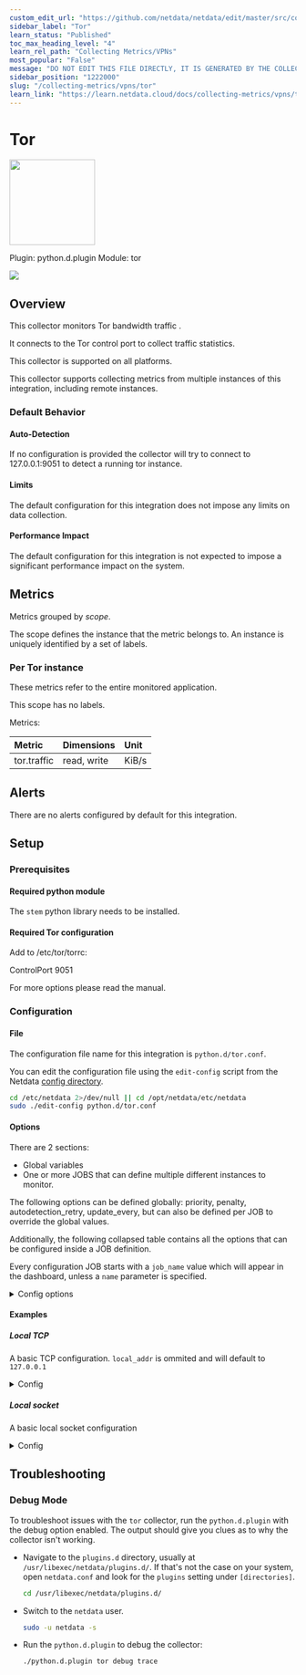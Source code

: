 ```yaml
---
custom_edit_url: "https://github.com/netdata/netdata/edit/master/src/collectors/python.d.plugin/tor/metadata.yaml"
sidebar_label: "Tor"
learn_status: "Published"
toc_max_heading_level: "4"
learn_rel_path: "Collecting Metrics/VPNs"
most_popular: "False"
message: "DO NOT EDIT THIS FILE DIRECTLY, IT IS GENERATED BY THE COLLECTOR'S metadata.yaml FILE"
sidebar_position: "1222000"
slug: "/collecting-metrics/vpns/tor"
learn_link: "https://learn.netdata.cloud/docs/collecting-metrics/vpns/tor"
---
```



# Tor


<img src="https://netdata.cloud/img/tor.svg" width="150"/>


Plugin: python.d.plugin
Module: tor

<img src="https://img.shields.io/badge/maintained%20by-Netdata-%2300ab44" />

## Overview

This collector monitors Tor bandwidth traffic .

It connects to the Tor control port to collect traffic statistics.

This collector is supported on all platforms.

This collector supports collecting metrics from multiple instances of this integration, including remote instances.


### Default Behavior

#### Auto-Detection

If no configuration is provided the collector will try to connect to 127.0.0.1:9051 to detect a running tor instance.

#### Limits

The default configuration for this integration does not impose any limits on data collection.

#### Performance Impact

The default configuration for this integration is not expected to impose a significant performance impact on the system.


## Metrics

Metrics grouped by *scope*.

The scope defines the instance that the metric belongs to. An instance is uniquely identified by a set of labels.



### Per Tor instance

These metrics refer to the entire monitored application.

This scope has no labels.

Metrics:

| Metric | Dimensions | Unit |
|:------|:----------|:----|
| tor.traffic | read, write | KiB/s |



## Alerts

There are no alerts configured by default for this integration.


## Setup

### Prerequisites

#### Required python module

The `stem` python library needs to be installed.


#### Required Tor configuration

Add to /etc/tor/torrc:

ControlPort 9051

For more options please read the manual.



### Configuration

#### File

The configuration file name for this integration is `python.d/tor.conf`.


You can edit the configuration file using the `edit-config` script from the
Netdata [config directory](/docs/netdata-agent/configuration#the-netdata-config-directory).

```bash
cd /etc/netdata 2>/dev/null || cd /opt/netdata/etc/netdata
sudo ./edit-config python.d/tor.conf
```
#### Options

There are 2 sections:

* Global variables
* One or more JOBS that can define multiple different instances to monitor.

The following options can be defined globally: priority, penalty, autodetection_retry, update_every, but can also be defined per JOB to override the global values.

Additionally, the following collapsed table contains all the options that can be configured inside a JOB definition.

Every configuration JOB starts with a `job_name` value which will appear in the dashboard, unless a `name` parameter is specified.


<details><summary>Config options</summary>

| Name | Description | Default | Required |
|:----|:-----------|:-------|:--------:|
| update_every | Sets the default data collection frequency. | 5 | no |
| priority | Controls the order of charts at the netdata dashboard. | 60000 | no |
| autodetection_retry | Sets the job re-check interval in seconds. | 0 | no |
| penalty | Indicates whether to apply penalty to update_every in case of failures. | yes | no |
| name | Job name. This value will overwrite the `job_name` value. JOBS with the same name are mutually exclusive. Only one of them will be allowed running at any time. This allows autodetection to try several alternatives and pick the one that works. |  | no |
| control_addr | Tor control IP address | 127.0.0.1 | no |
| control_port | Tor control port. Can be either a tcp port, or a path to a socket file. | 9051 | no |
| password | Tor control password |  | no |

</details>

#### Examples

##### Local TCP

A basic TCP configuration. `local_addr` is ommited and will default to `127.0.0.1`

<details><summary>Config</summary>

```yaml
local_tcp:
 name: 'local'
 control_port: 9051
 password: <password> # if required

```
</details>

##### Local socket

A basic local socket configuration

<details><summary>Config</summary>

```yaml
local_socket:
 name: 'local'
 control_port: '/var/run/tor/control'
 password: <password> # if required

```
</details>



## Troubleshooting

### Debug Mode

To troubleshoot issues with the `tor` collector, run the `python.d.plugin` with the debug option enabled. The output
should give you clues as to why the collector isn't working.

- Navigate to the `plugins.d` directory, usually at `/usr/libexec/netdata/plugins.d/`. If that's not the case on
  your system, open `netdata.conf` and look for the `plugins` setting under `[directories]`.

  ```bash
  cd /usr/libexec/netdata/plugins.d/
  ```

- Switch to the `netdata` user.

  ```bash
  sudo -u netdata -s
  ```

- Run the `python.d.plugin` to debug the collector:

  ```bash
  ./python.d.plugin tor debug trace
  ```


